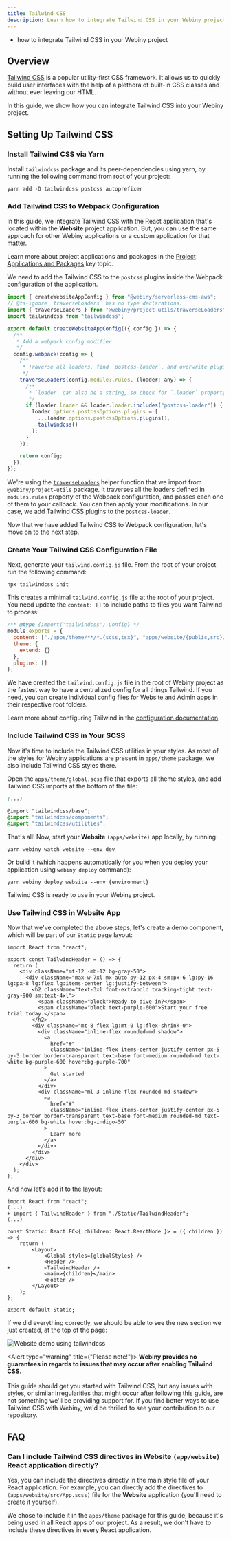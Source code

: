 ```yaml
---
title: Tailwind CSS
description: Learn how to integrate Tailwind CSS in your Webiny project.
---
```


<WhatYouWillLearn>

- how to integrate Tailwind CSS in your Webiny project

</WhatYouWillLearn>

## Overview

[Tailwind CSS](https://tailwindcss.com/) is a popular utility-first CSS framework.
It allows us to quickly build user interfaces with the help of a plethora of built-in CSS classes and without ever leaving our HTML.

In this guide, we show how you can integrate Tailwind CSS into your Webiny project.

## Setting Up Tailwind CSS

### Install Tailwind CSS via Yarn

Install `tailwindcss` package and its peer-dependencies using yarn, by running the following command from root of your project:

```
yarn add -D tailwindcss postcss autoprefixer
```

### Add Tailwind CSS to Webpack Configuration

In this guide, we integrate Tailwind CSS with the React application that's located within the **Website** project application.
But, you can use the same approach for other Webiny applications or a custom application for that matter.

<Alert type="info">

Learn more about project applications and packages in the [Project Applications and Packages](/docs/{version}/core-development-concepts/project-organization/project-applications-and-packages) key topic.

</Alert>

We need to add the Tailwind CSS to the `postcss` plugins inside the Webpack configuration of the application.

```js apps/website/webiny.config.ts
import { createWebsiteAppConfig } from "@webiny/serverless-cms-aws";
// @ts-ignore `traverseLoaders` has no type declarations.
import { traverseLoaders } from "@webiny/project-utils/traverseLoaders";
import tailwindcss from "tailwindcss";

export default createWebsiteAppConfig(({ config }) => {
  /**
   * Add a webpack config modifier.
   */
  config.webpack(config => {
    /**
     * Traverse all loaders, find `postcss-loader`, and overwrite plugins.
     */
    traverseLoaders(config.module?.rules, (loader: any) => {
      /**
       * `loader` can also be a string, so check for `.loader` property.
       */
      if (loader.loader && loader.loader.includes("postcss-loader")) {
        loader.options.postcssOptions.plugins = [
          ...loader.options.postcssOptions.plugins(),
          tailwindcss()
        ];
      }
    });

    return config;
  });
});
```

We're using the [`traverseLoaders`](https://github.com/webiny/webiny-js/blob/next/packages/project-utils/traverseLoaders.js) helper function that we import from `@webiny/project-utils` package.
It traverses all the loaders defined in `modules.rules` property of the Webpack configuration, and passes each one of them to your callback. You can then apply your modifications. In our case, we add Tailwind CSS plugins to the `postcss-loader`.

Now that we have added Tailwind CSS to Webpack configuration, let's move on to the next step.

### Create Your Tailwind CSS Configuration File

Next, generate your `tailwind.config.js` file. From the root of your project run the following command:

```
npx tailwindcss init
```

This creates a minimal `tailwind.config.js` file at the root of your project. You need update the `content: []` to include paths to files you want Tailwind to process:

```js tailwind.config.js
/** @type {import('tailwindcss').Config} */
module.exports = {
  content: ["./apps/theme/**/*.{scss,tsx}", "apps/website/{public,src}/*.{html,tsx}"],
  theme: {
    extend: {}
  },
  plugins: []
};
```

<Alert type="info">

We have created the `tailwind.config.js` file in the root of Webiny project as the fastest way to have a centralized config for all things Tailwind. If you need, you can create individual config files for Website and Admin apps in their respective root folders.

</Alert>

<Alert type="info">

Learn more about configuring Tailwind in the [configuration documentation](https://tailwindcss.com/docs/configuration).

</Alert>

### Include Tailwind CSS in Your SCSS

Now it's time to include the Tailwind CSS utilities in your styles.
As most of the styles for Webiny applications are present in `apps/theme` package, we also include Tailwind CSS styles there.

Open the `apps/theme/global.scss` file that exports all theme styles, and add Tailwind CSS imports at the bottom of the file:

```scss apps/theme/global.scss
(...)

@import "tailwindcss/base";
@import "tailwindcss/components";
@import "tailwindcss/utilities";
```

That's all! Now, start your **Website** `(apps/website)` app locally, by running:

```
yarn webiny watch website --env dev
```

Or build it (which happens automatically for you when you deploy your application using `webiny deploy` command):

```
yarn webiny deploy website --env {environment}
```

Tailwind CSS is ready to use in your Webiny project.

### Use Tailwind CSS in Website App

Now that we've completed the above steps, let's create a demo component, which will be part of our `Static` page layout:

```tsx apps/theme/layouts/pages/Static/TailwindHeader.tsx
import React from "react";

export const TailwindHeader = () => {
  return (
    <div className="mt-12 -mb-12 bg-gray-50">
      <div className="max-w-7xl mx-auto py-12 px-4 sm:px-6 lg:py-16 lg:px-8 lg:flex lg:items-center lg:justify-between">
        <h2 className="text-3xl font-extrabold tracking-tight text-gray-900 sm:text-4xl">
          <span className="block">Ready to dive in?</span>
          <span className="block text-purple-600">Start your free trial today.</span>
        </h2>
        <div className="mt-8 flex lg:mt-0 lg:flex-shrink-0">
          <div className="inline-flex rounded-md shadow">
            <a
              href="#"
              className="inline-flex items-center justify-center px-5 py-3 border border-transparent text-base font-medium rounded-md text-white bg-purple-600 hover:bg-purple-700"
            >
              Get started
            </a>
          </div>
          <div className="ml-3 inline-flex rounded-md shadow">
            <a
              href="#"
              className="inline-flex items-center justify-center px-5 py-3 border border-transparent text-base font-medium rounded-md text-purple-600 bg-white hover:bg-indigo-50"
            >
              Learn more
            </a>
          </div>
        </div>
      </div>
    </div>
  );
};
```

And now let's add it to the layout:

```diff-tsx apps/theme/layouts/pages/Static.tsx
import React from "react";
(...)
+ import { TailwindHeader } from "./Static/TailwindHeader";
(...)

const Static: React.FC<{ children: React.ReactNode }> = ({ children }) => {
    return (
        <Layout>
            <Global styles={globalStyles} />
            <Header />
+           <TailwindHeader />
            <main>{children}</main>
            <Footer />
        </Layout>
    );
};

export default Static;
```

If we did everything correctly, we should be able to see the new section we just created, at the top of the page:

![Website demo using tailwindcss](./assets/integrate-tailwindcss/tailwind-css-demo-website.png)

<Alert type="warning" title={"Please note!"}>
  <strong>
    Webiny provides no guarantees in regards to issues that may occur after enabling Tailwind CSS.
  </strong>
  <br /> <br />
  This guide should get you started with Tailwind CSS, but any issues with styles, or similar
  irregularities that might occur after following this guide, are not something we'll be providing
  support for. If you find better ways to use Tailwind CSS with Webiny, we'd be thrilled to see your
  contribution to our repository.
</Alert>

## FAQ

### Can I include Tailwind CSS directives in Website `(app/website)` React application directly?

Yes, you can include the directives directly in the main style file of your React application. For example,
you can directly add the directives to `(apps/website/src/App.scss)` file for the **Website** application (you'll need to create it yourself).

We chose to include it in the `apps/theme` package for this guide, because it's being used in all React apps of our project. As a result, we don't have to include these directives in every React application.
